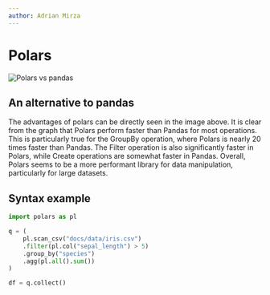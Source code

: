 ---
author: Adrian Mirza
---
# Polars

![](image/polars/pandas_vs_polars.png "Polars vs pandas")

## An alternative to pandas

The advantages of polars can be directly seen in the image above. It is clear from the graph that Polars perform faster than Pandas for most operations. This is particularly true for the GroupBy operation, where Polars is nearly 20 times faster than Pandas. The Filter operation is also significantly faster in Polars, while Create operations are somewhat faster in Pandas. Overall, Polars seems to be a more performant library for data manipulation, particularly for large datasets.

## Syntax example

```python
import polars as pl

q = (
    pl.scan_csv("docs/data/iris.csv")
    .filter(pl.col("sepal_length") > 5)
    .group_by("species")
    .agg(pl.all().sum())
)

df = q.collect()
```

